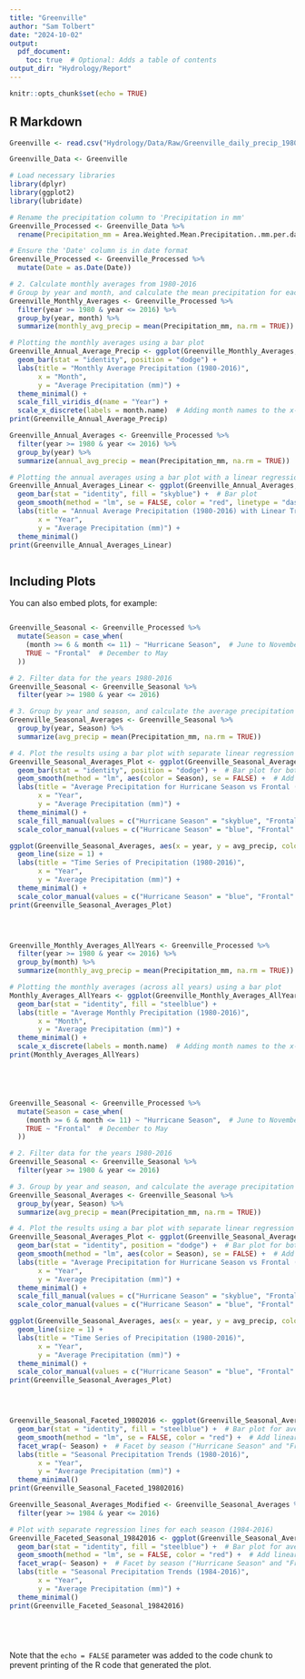 ```yaml
---
title: "Greenville"
author: "Sam Tolbert"
date: "2024-10-02"
output: 
  pdf_document:
    toc: true  # Optional: Adds a table of contents
output_dir: "Hydrology/Report"
---
```


```r
knitr::opts_chunk$set(echo = TRUE)
```

## R Markdown


```r

Greenville <- read.csv("Hydrology/Data/Raw/Greenville_daily_precip_1980-present_HUC_030201030403_dayMet_split-dates-columns.csv", stringsAsFactors = TRUE)

Greenville_Data <- Greenville

# Load necessary libraries
library(dplyr)
library(ggplot2)
library(lubridate)

# Rename the precipitation column to 'Precipitation in mm'
Greenville_Processed <- Greenville_Data %>%
  rename(Precipitation_mm = Area.Weighted.Mean.Precipitation..mm.per.day.)

# Ensure the 'Date' column is in date format
Greenville_Processed <- Greenville_Processed %>%
  mutate(Date = as.Date(Date))

# 2. Calculate monthly averages from 1980-2016
# Group by year and month, and calculate the mean precipitation for each month
Greenville_Monthly_Averages <- Greenville_Processed %>%
  filter(year >= 1980 & year <= 2016) %>%
  group_by(year, month) %>%
  summarize(monthly_avg_precip = mean(Precipitation_mm, na.rm = TRUE))

# Plotting the monthly averages using a bar plot
Greenville_Annual_Average_Precip <- ggplot(Greenville_Monthly_Averages, aes(x = factor(month), y = monthly_avg_precip, fill = factor(year))) +
  geom_bar(stat = "identity", position = "dodge") +
  labs(title = "Monthly Average Precipitation (1980-2016)",
       x = "Month",
       y = "Average Precipitation (mm)") +
  theme_minimal() +
  scale_fill_viridis_d(name = "Year") +
  scale_x_discrete(labels = month.name)  # Adding month names to the x-axis
print(Greenville_Annual_Average_Precip)

Greenville_Annual_Averages <- Greenville_Processed %>%
  filter(year >= 1980 & year <= 2016) %>%
  group_by(year) %>%
  summarize(annual_avg_precip = mean(Precipitation_mm, na.rm = TRUE))

# Plotting the annual averages using a bar plot with a linear regression line
Greenville_Annual_Averages_Linear <- ggplot(Greenville_Annual_Averages, aes(x = year, y = annual_avg_precip)) +
  geom_bar(stat = "identity", fill = "skyblue") +  # Bar plot
  geom_smooth(method = "lm", se = FALSE, color = "red", linetype = "dashed") +  # Linear regression line
  labs(title = "Annual Average Precipitation (1980-2016) with Linear Trend",
       x = "Year",
       y = "Average Precipitation (mm)") +
  theme_minimal()
print(Greenville_Annual_Averages_Linear)



```

## Including Plots

You can also embed plots, for example:

```r






```


```r



Greenville_Seasonal <- Greenville_Processed %>%
  mutate(Season = case_when(
    (month >= 6 & month <= 11) ~ "Hurricane Season",  # June to November
    TRUE ~ "Frontal"  # December to May
  ))

# 2. Filter data for the years 1980-2016
Greenville_Seasonal <- Greenville_Seasonal %>%
  filter(year >= 1980 & year <= 2016)

# 3. Group by year and season, and calculate the average precipitation for each year and season
Greenville_Seasonal_Averages <- Greenville_Seasonal %>%
  group_by(year, Season) %>%
  summarize(avg_precip = mean(Precipitation_mm, na.rm = TRUE))

# 4. Plot the results using a bar plot with separate linear regression lines for each season
Greenville_Seasonal_Averages_Plot <- ggplot(Greenville_Seasonal_Averages, aes(x = year, y = avg_precip, fill = Season)) +
  geom_bar(stat = "identity", position = "dodge") +  # Bar plot for both seasons side-by-side
  geom_smooth(method = "lm", aes(color = Season), se = FALSE) +  # Add separate linear regression lines for each season
  labs(title = "Average Precipitation for Hurricane Season vs Frontal (1980-2016)",
       x = "Year",
       y = "Average Precipitation (mm)") +
  theme_minimal() +
  scale_fill_manual(values = c("Hurricane Season" = "skyblue", "Frontal" = "orange")) +
  scale_color_manual(values = c("Hurricane Season" = "blue", "Frontal" = "red"))

ggplot(Greenville_Seasonal_Averages, aes(x = year, y = avg_precip, color = Season, group = Season)) +
  geom_line(size = 1) +
  labs(title = "Time Series of Precipitation (1980-2016)",
       x = "Year",
       y = "Average Precipitation (mm)") +
  theme_minimal() +
  scale_color_manual(values = c("Hurricane Season" = "blue", "Frontal" = "red"))
print(Greenville_Seasonal_Averages_Plot)





```

```r

Greenville_Monthly_Averages_AllYears <- Greenville_Processed %>%
  filter(year >= 1980 & year <= 2016) %>%
  group_by(month) %>%
  summarize(monthly_avg_precip = mean(Precipitation_mm, na.rm = TRUE))

# Plotting the monthly averages (across all years) using a bar plot
Monthly_Averages_AllYears <- ggplot(Greenville_Monthly_Averages_AllYears, aes(x = factor(month), y = monthly_avg_precip)) +
  geom_bar(stat = "identity", fill = "steelblue") +
  labs(title = "Average Monthly Precipitation (1980-2016)",
       x = "Month",
       y = "Average Precipitation (mm)") +
  theme_minimal() +
  scale_x_discrete(labels = month.name)  # Adding month names to the x-axis
print(Monthly_Averages_AllYears)






```


```r


Greenville_Seasonal <- Greenville_Processed %>%
  mutate(Season = case_when(
    (month >= 6 & month <= 11) ~ "Hurricane Season",  # June to November
    TRUE ~ "Frontal"  # December to May
  ))

# 2. Filter data for the years 1980-2016
Greenville_Seasonal <- Greenville_Seasonal %>%
  filter(year >= 1980 & year <= 2016)

# 3. Group by year and season, and calculate the average precipitation for each year and season
Greenville_Seasonal_Averages <- Greenville_Seasonal %>%
  group_by(year, Season) %>%
  summarize(avg_precip = mean(Precipitation_mm, na.rm = TRUE))

# 4. Plot the results using a bar plot with separate linear regression lines for each season
Greenville_Seasonal_Averages_Plot <- ggplot(Greenville_Seasonal_Averages, aes(x = year, y = avg_precip, fill = Season)) +
  geom_bar(stat = "identity", position = "dodge") +  # Bar plot for both seasons side-by-side
  geom_smooth(method = "lm", aes(color = Season), se = FALSE) +  # Add separate linear regression lines for each season
  labs(title = "Average Precipitation for Hurricane Season vs Frontal (1980-2016)",
       x = "Year",
       y = "Average Precipitation (mm)") +
  theme_minimal() +
  scale_fill_manual(values = c("Hurricane Season" = "skyblue", "Frontal" = "orange")) +
  scale_color_manual(values = c("Hurricane Season" = "blue", "Frontal" = "red"))

ggplot(Greenville_Seasonal_Averages, aes(x = year, y = avg_precip, color = Season, group = Season)) +
  geom_line(size = 1) +
  labs(title = "Time Series of Precipitation (1980-2016)",
       x = "Year",
       y = "Average Precipitation (mm)") +
  theme_minimal() +
  scale_color_manual(values = c("Hurricane Season" = "blue", "Frontal" = "red"))
print(Greenville_Seasonal_Averages_Plot)





```
```r


Greenville_Seasonal_Faceted_19802016 <- ggplot(Greenville_Seasonal_Averages, aes(x = year, y = avg_precip)) +
  geom_bar(stat = "identity", fill = "steelblue") +  # Bar plot for average precipitation
  geom_smooth(method = "lm", se = FALSE, color = "red") +  # Add linear regression line
  facet_wrap(~ Season) +  # Facet by season ("Hurricane Season" and "Frontal")
  labs(title = "Seasonal Precipitation Trends (1980-2016)",
       x = "Year",
       y = "Average Precipitation (mm)") +
  theme_minimal()
print(Greenville_Seasonal_Faceted_19802016)

Greenville_Seasonal_Averages_Modified <- Greenville_Seasonal_Averages %>%
  filter(year >= 1984 & year <= 2016)

# Plot with separate regression lines for each season (1984-2016)
Greenville_Faceted_Seasonal_19842016 <- ggplot(Greenville_Seasonal_Averages_Modified, aes(x = year, y = avg_precip)) +
  geom_bar(stat = "identity", fill = "steelblue") +  # Bar plot for average precipitation
  geom_smooth(method = "lm", se = FALSE, color = "red") +  # Add linear regression line
  facet_wrap(~ Season) +  # Facet by season ("Hurricane Season" and "Frontal")
  labs(title = "Seasonal Precipitation Trends (1984-2016)",
       x = "Year",
       y = "Average Precipitation (mm)") +
  theme_minimal()
print(Greenville_Faceted_Seasonal_19842016)






```

Note that the `echo = FALSE` parameter was added to the code chunk to prevent printing of the R code that generated the plot.
